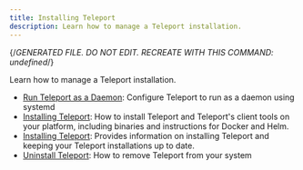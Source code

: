 ```yaml
---
title: Installing Teleport
description: Learn how to manage a Teleport installation.
---
```


{/*GENERATED FILE. DO NOT EDIT. RECREATE WITH THIS COMMAND:
undefined*/}

Learn how to manage a Teleport installation.

- [Run Teleport as a Daemon](/daemon.mdx): Configure Teleport to run as a daemon using systemd
- [Installing Teleport](/install-teleport.mdx): How to install Teleport and Teleport's client tools on your platform, including binaries and instructions for Docker and Helm.
- [Installing Teleport](/overview.mdx): Provides information on installing Teleport and keeping your Teleport installations up to date.
- [Uninstall Teleport](/uninstall-teleport.mdx): How to remove Teleport from your system
